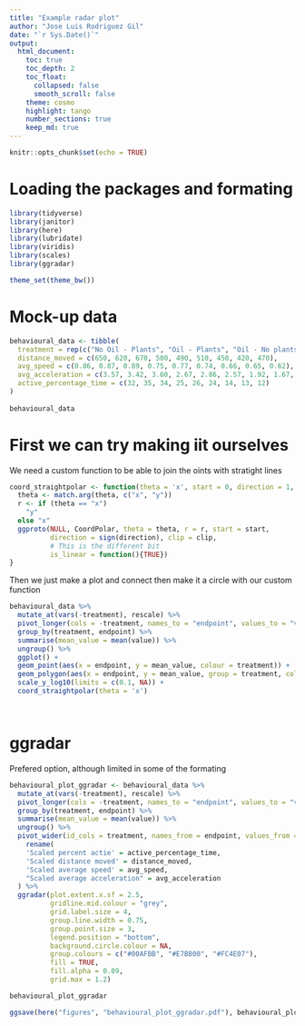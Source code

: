 ```yaml
---
title: "Example radar plot"
author: "Jose Luis Rodriguez Gil"
date: "`r Sys.Date()`"
output: 
  html_document:
    toc: true
    toc_depth: 2
    toc_float:
      collapsed: false
      smooth_scroll: false
    theme: cosmo
    highlight: tango
    number_sections: true
    keep_md: true
---
```


```r
knitr::opts_chunk$set(echo = TRUE)
```

# Loading the packages and formating

```r

library(tidyverse)
library(janitor)
library(here)
library(lubridate) 
library(viridis)
library(scales)
library(ggradar)

```

```r
theme_set(theme_bw()) 
```


# Mock-up data 

```r

behavioural_data <- tibble(
  treatment = rep(c("No Oil - Plants", "Oil - Plants", "Oil - No plants"), each = 3),
  distance_moved = c(650, 620, 670, 500, 490, 510, 450, 420, 470),
  avg_speed = c(0.86, 0.87, 0.89, 0.75, 0.77, 0.74, 0.66, 0.65, 0.62),
  avg_acceleration = c(3.57, 3.42, 3.60, 2.67, 2.86, 2.57, 1.92, 1.67, 1.67),
  active_percentage_time = c(32, 35, 34, 25, 26, 24, 14, 13, 12)
)
  
behavioural_data

```


# First we can try making iit ourselves

We need a custom function to be able to join the oints with stratight lines

```r

coord_straightpolar <- function(theta = 'x', start = 0, direction = 1, clip = "on") {
  theta <- match.arg(theta, c("x", "y"))
  r <- if (theta == "x") 
    "y"
  else "x"
  ggproto(NULL, CoordPolar, theta = theta, r = r, start = start,
          direction = sign(direction), clip = clip,
          # This is the different bit
          is_linear = function(){TRUE})
}

```


Then we just make a plot and connect then make it a circle with our custom function


```r

behavioural_data %>% 
  mutate_at(vars(-treatment), rescale) %>% 
  pivot_longer(cols = -treatment, names_to = "endpoint", values_to = "value") %>% 
  group_by(treatment, endpoint) %>% 
  summarise(mean_value = mean(value)) %>% 
  ungroup() %>% 
  ggplot() +
  geom_point(aes(x = endpoint, y = mean_value, colour = treatment)) +
  geom_polygon(aes(x = endpoint, y = mean_value, group = treatment, colour = treatment, fill = treatment), alpha = 0.2) +
  scale_y_log10(limits = c(0.1, NA)) +
  coord_straightpolar(theta = 'x')




```

# ggradar

Prefered option, although limited in some of the formating

```r

behavioural_plot_ggradar <- behavioural_data %>% 
  mutate_at(vars(-treatment), rescale) %>% 
  pivot_longer(cols = -treatment, names_to = "endpoint", values_to = "value") %>% 
  group_by(treatment, endpoint) %>% 
  summarise(mean_value = mean(value)) %>% 
  ungroup() %>% 
  pivot_wider(id_cols = treatment, names_from = endpoint, values_from = mean_value) %>% 
    rename(
    'Scaled percent actie' = active_percentage_time,
    'Scaled distance moved' = distance_moved,
    'Scaled average speed' = avg_speed,
    "Scaled average acceleration" = avg_acceleration
  ) %>% 
  ggradar(plot.extent.x.sf = 2.5,
          gridline.mid.colour = "grey",
          grid.label.size = 4,
          group.line.width = 0.75,
          group.point.size = 3,
          legend.position = "bottom",
          background.circle.colour = NA,
          group.colours = c("#00AFBB", "#E7B800", "#FC4E07"),
          fill = TRUE,
          fill.alpha = 0.09,
          grid.max = 1.2) 

behavioural_plot_ggradar


```

```r
ggsave(here("figures", "behavioural_plot_ggradar.pdf"), behavioural_plot_ggradar,  width = 190, height = 140, units = "mm")

```





